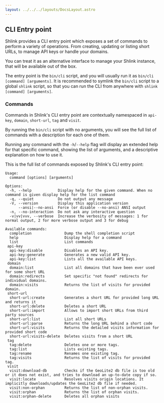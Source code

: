 ```yaml
---
layout: ../../../layouts/DocsLayout.astro
---
```


## CLI Entry point

Shlink provides a CLI entry point which exposes a set of commands to perform a variety of operations. From creating, updating or listing short URLs, to manage API keys or handle your domains.

You can treat it as an alternative interface to manage your Shlink instance, that will be available out of the box.

The entry point is the `bin/cli` script, and you will usually run it as `bin/cli [command] [arguments]`. It is recommended to symlink the `bin/cli` script to a global `shlink` script, so that you can run the CLI from anywhere with `shlink [command] [arguments]`.

### Commands

Commands in Shlink's CLI entry point are contextually namespaced in `api-key`, `domain`, `short-url`, `tag` and `visit`.

By running the `bin/cli` script with no arguments, you will see the full list of commands with a description for each one of them.

Running any command with the `-h`/`--help` flag will display an extended help for that specific command, showing the list of arguments, and a descriptive explanation on how to use it.

This is the full list of commands exposed by Shlink's CLI entry point:

```
Usage:
  command [options] [arguments]

Options:
  -h, --help            Display help for the given command. When no command is given display help for the list command
  -q, --quiet           Do not output any message
  -V, --version         Display this application version
      --ansi|--no-ansi  Force (or disable --no-ansi) ANSI output
  -n, --no-interaction  Do not ask any interactive question
  -v|vv|vvv, --verbose  Increase the verbosity of messages: 1 for normal output, 2 for more verbose output and 3 for debug

Available commands:
  completion               Dump the shell completion script
  help                     Display help for a command
  list                     List commands
 api-key
  api-key:disable          Disables an API key.
  api-key:generate         Generates a new valid API key.
  api-key:list             Lists all the available API keys.
 domain
  domain:list              List all domains that have been ever used for some short URL
  domain:redirects         Set specific "not found" redirects for individual domains.
  domain:visits            Returns the list of visits for provided domain.
 short-url
  short-url:create         Generates a short URL for provided long URL and returns it
  short-url:delete         Deletes a short URL
  short-url:import         Allows to import short URLs from third party sources
  short-url:list           List all short URLs
  short-url:parse          Returns the long URL behind a short code
  short-url:visits         Returns the detailed visits information for provided short code
  short-url:visits-delete  Deletes visits from a short URL
 tag
  tag:delete               Deletes one or more tags.
  tag:list                 Lists existing tags.
  tag:rename               Renames one existing tag.
  tag:visits               Returns the list of visits for provided tag.
 visit
  visit:download-db        Checks if the GeoLite2 db file is too old or it does not exist, and tries to download an up-to-date copy if so.
  visit:locate             Resolves visits origin locations. It implicitly downloads/updates the GeoLite2 db file if needed.
  visit:non-orphan         Returns the list of non-orphan visits.
  visit:orphan             Returns the list of orphan visits.
  visit:orphan-delete      Deletes all orphan visits
```
